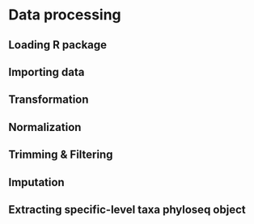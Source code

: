 # Data processing

## Loading R package

## Importing data

## Transformation

## Normalization

## Trimming & Filtering

## Imputation

## Extracting specific-level taxa phyloseq object


